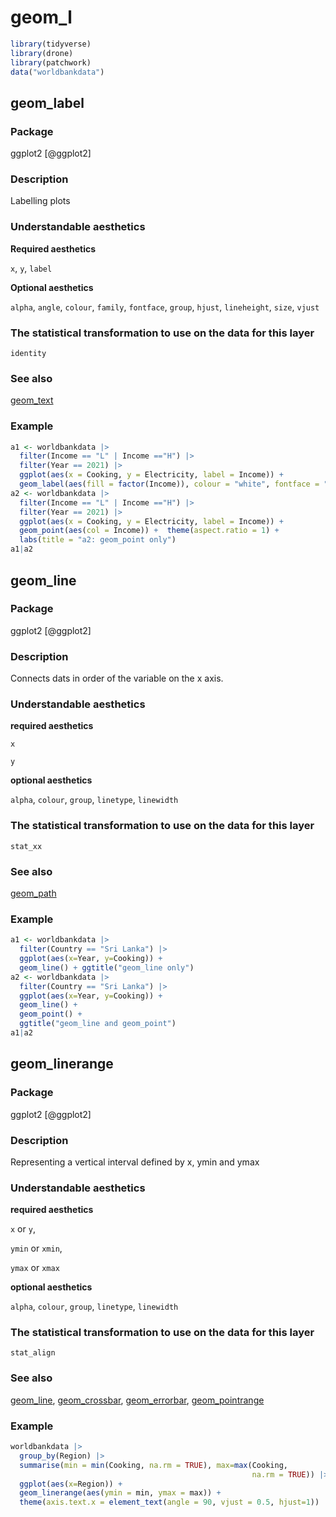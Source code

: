 # geom_l  {#sec-l}


```r
library(tidyverse)
library(drone)
library(patchwork)
data("worldbankdata")
```

## geom_label

### Package

ggplot2 [@ggplot2]

### Description

Labelling plots

### Understandable aesthetics

**Required aesthetics**

`x`, `y`, `label`


**Optional aesthetics**

`alpha`, `angle`, `colour`, `family`, `fontface`, `group`, `hjust`,  `lineheight`, `size`, `vjust`

### The statistical transformation to use on the data for this layer 

`identity`

### See also

[geom_text](#text)

### Example

```r
a1 <- worldbankdata |>
  filter(Income == "L" | Income =="H") |> 
  filter(Year == 2021) |>
  ggplot(aes(x = Cooking, y = Electricity, label = Income)) + 
  geom_label(aes(fill = factor(Income)), colour = "white", fontface = "bold", alpha=0.5) + theme(aspect.ratio = 1) + labs(title = "a1: geom_label only") 
a2 <- worldbankdata |>
  filter(Income == "L" | Income =="H") |> 
  filter(Year == 2021) |>
  ggplot(aes(x = Cooking, y = Electricity, label = Income)) + 
  geom_point(aes(col = Income)) +  theme(aspect.ratio = 1) + 
  labs(title = "a2: geom_point only") 
a1|a2
```


## geom_line{#line}


### Package

ggplot2 [@ggplot2]

### Description

Connects dats in order of the variable on the x axis.

### Understandable aesthetics



**required aesthetics**
  
`x`

`y`

**optional aesthetics**
  
  `alpha`, `colour`, `group`, `linetype`, `linewidth`

### The statistical transformation to use on the data for this layer 

`stat_xx`

### See also

[geom_path](#path)
  
### Example

```r
a1 <- worldbankdata |>
  filter(Country == "Sri Lanka") |>
  ggplot(aes(x=Year, y=Cooking)) + 
  geom_line() + ggtitle("geom_line only")
a2 <- worldbankdata |>
  filter(Country == "Sri Lanka") |>
  ggplot(aes(x=Year, y=Cooking)) + 
  geom_line() + 
  geom_point() +
  ggtitle("geom_line and geom_point")
a1|a2
```

## geom_linerange


### Package

ggplot2 [@ggplot2]

### Description

Representing a vertical interval defined by x, ymin and ymax

### Understandable aesthetics

**required aesthetics**
  
`x` or `y`,

`ymin` or `xmin`,

`ymax` or `xmax`

**optional aesthetics**
  
  `alpha`, `colour`, `group`, `linetype`, `linewidth`

### The statistical transformation to use on the data for this layer 

`stat_align`

### See also

[geom_line](#line), [geom_crossbar](#crossbar), [geom_errorbar](#errorbar), [geom_pointrange](#pointrange)
  
### Example


```r
worldbankdata |>
  group_by(Region) |>
  summarise(min = min(Cooking, na.rm = TRUE), max=max(Cooking, 
                                                      na.rm = TRUE)) |>
  ggplot(aes(x=Region)) +
  geom_linerange(aes(ymin = min, ymax = max)) +
  theme(axis.text.x = element_text(angle = 90, vjust = 0.5, hjust=1))
```
